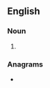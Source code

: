 ==English==

===Noun===
{{head|en|noun plural form}}

# {{plural of|teaspoonful|lang=en}}

===Anagrams===
* {{anagrams|en|a=aeflnoopsstu|teaspoonfuls}}